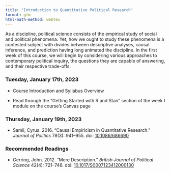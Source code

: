 ```yaml
---
title: "Introduction to Quantitative Political Research"
format: gfm
html-math-method: webtex
---
```


As a discipline, political science consists of the empirical study 
of social and political phenomena. Yet, how we ought to study these phenomena 
is a contested subject with divides between descriptive analyses, causal 
inference, and prediction having long animated the discipline. In the first 
week of this course, we will begin by considering various approaches to 
contemporary political inquiry, the questions they are capable of answering, 
and their respective trade-offs.

### Tuesday, January 17th, 2023

- Course Introduction and Syllabus Overview

- Read through the "Getting Started with R and Stan" section of the week I 
module on the course's Canvas page

### Thursday, January 19th, 2023

- Samii, Cyrus. 2016. "Causal Empiricism in Quantitative Research." *Journal of Politics* 78(3): 941--955. doi: [10.1086/686690](https://doi.org/10.1086/686690)

### Recommended Readings

- Gerring, John. 2012. "Mere Description." *British Journal of Political Science* 42(4): 721--746. doi: [10.1017/S0007123412000130](https://doi.org/10.1017/S0007123412000130)